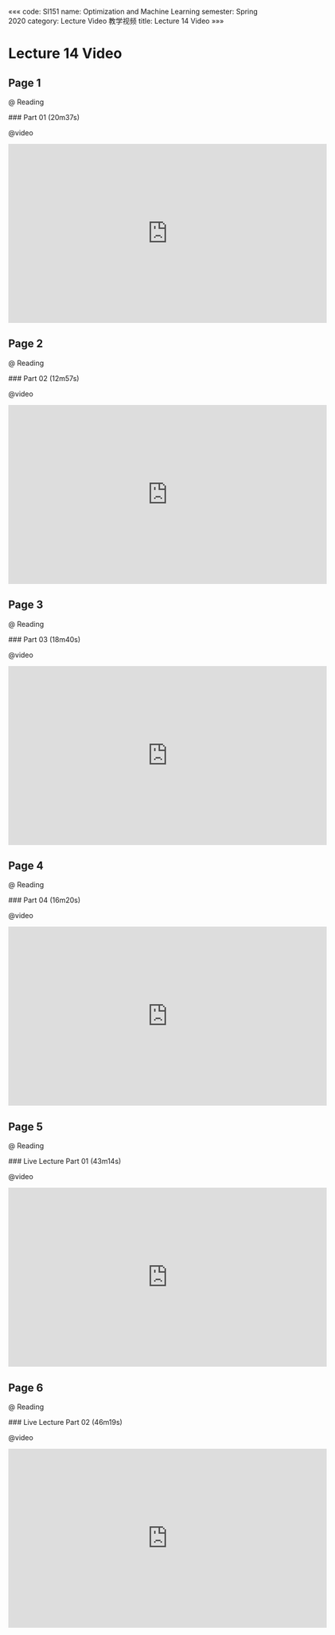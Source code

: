 «««
code: SI151
name: Optimization and Machine Learning
semester: Spring 2020
category: Lecture Video 教学视频
title: Lecture 14 Video
»»»

# Lecture 14 Video

## Page 1

@ Reading

<div class="markdown-body">
### Part 01 (20m37s)
</div>

@video

<iframe src="https://watchsb.com/e/fvhi15xn70ac.html" frameborder=0 marginwidth=0 marginheight=0 scrolling=no width=640 height=360 allowfullscreen></iframe>


## Page 2

@ Reading

<div class="markdown-body">
### Part 02 (12m57s)
</div>

@video

<iframe src="https://watchsb.com/e/k1f3yh0ru9wc.html" frameborder=0 marginwidth=0 marginheight=0 scrolling=no width=640 height=360 allowfullscreen></iframe>


## Page 3

@ Reading

<div class="markdown-body">
### Part 03 (18m40s)
</div>

@video

<iframe src="https://watchsb.com/e/hhkxm78x455q.html" frameborder=0 marginwidth=0 marginheight=0 scrolling=no width=640 height=360 allowfullscreen></iframe>


## Page 4

@ Reading

<div class="markdown-body">
### Part 04 (16m20s)
</div>

@video

<iframe src="https://watchsb.com/e/a3jrew9f0zoj.html" frameborder=0 marginwidth=0 marginheight=0 scrolling=no width=640 height=360 allowfullscreen></iframe>


## Page 5

@ Reading

<div class="markdown-body">
### Live Lecture Part 01 (43m14s)
</div>

@video

<iframe src="https://watchsb.com/e/7atfb8pcnoko.html" frameborder=0 marginwidth=0 marginheight=0 scrolling=no width=640 height=360 allowfullscreen></iframe>


## Page 6

@ Reading

<div class="markdown-body">
### Live Lecture Part 02 (46m19s)
</div>

@video

<iframe src="https://watchsb.com/e/o7ohfbemqx5t.html" frameborder=0 marginwidth=0 marginheight=0 scrolling=no width=640 height=360 allowfullscreen></iframe>


